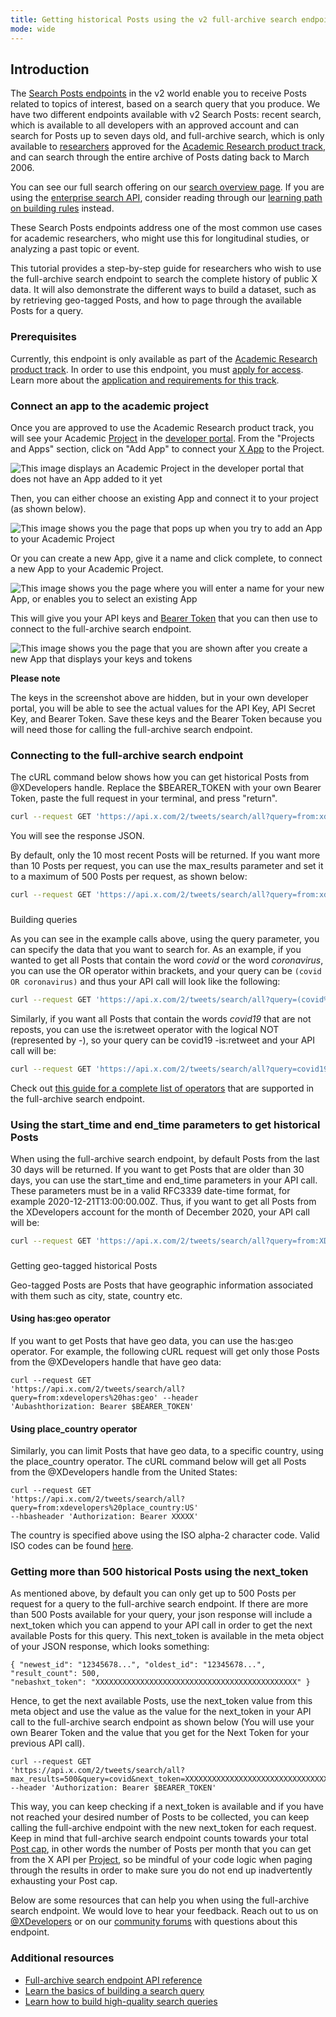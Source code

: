```yaml
---
title: Getting historical Posts using the v2 full-archive search endpoint
mode: wide
---
```


## Introduction

The [Search Posts endpoints](/x-api/posts/search/introduction)
in the v2 world enable you to receive Posts related to topics of interest,
based on a search query that you produce. We have two different endpoints
available with v2 Search Posts: recent search, which is available to all
developers with an approved account and can search for Posts up to seven days
old, and full-archive search, which is only available to
[researchers](https://developer.x.com/en/products/x-api/academic-research) approved for the
[Academic Research product track](https://developer.x.com/en/products/x-api/early-access/guide#na_2),
and can search through the entire archive of Posts dating back to March 2006.

You can see our full search offering on our
[search overview page](https://developer.x.com/en/docs/x-api/search-overview). If you are using
the [enterprise search API](/x-api/enterprise-gnip-2.0/fundamentals/search-api),
consider reading through our
[learning path on building rules](https://developer.x.com/en/docs/tutorials/building-powerful-enterprise-filters)
instead.

These Search Posts endpoints address one of the most common use cases for
academic researchers, who might use this for longitudinal studies, or analyzing
a past topic or event.

This tutorial provides a step-by-step guide for researchers who wish to use the
full-archive search endpoint to search the complete history of public X
data. It will also demonstrate the different ways to build a dataset, such as by
retrieving geo-tagged Posts, and how to page through the available Posts for a
query.

### Prerequisites

Currently, this endpoint is only available as part of the
[Academic Research product track](https://developer.x.com/en/solutions/academic-research/products-for-researchers).
In order to use this endpoint, you must
[apply for access](https://developer.twitter.com/en/portal/petition/academic/is-it-right-for-you).
Learn more about the
[application and requirements for this track](https://developer.x.com/en/solutions/academic-research/application-info).

### Connect an app to the academic project

Once you are approved to use the Academic Research product track, you will see
your Academic [Project](/resources/fundamentals/projects) in the
[developer portal](https://developer.x.com/en/portal/dashboard). From the
"Projects and Apps" section, click on "Add App" to connect your
[X App](/resources/fundamentals/developer-apps) to the Project.

[](https://res.cloudinary.com/practicaldev/image/fetch/s--gHFOyuDc--/c_limit%2Cf_auto%2Cfl_progressive%2Cq_auto%2Cw_880/https://dev-to-uploads.s3.amazonaws.com/i/gb7aevhqyfvfjznd0pnd.png)

![This image displays an Academic Project in the developer portal that does not have an App added to it yet](https://cdn.cms-twdigitalassets.com/content/dam/developer-twitter/docs/tutorials/getting-historical-tweets-using-the-full-archive-search-endpoint/dev-portal-1.png.twimg.1920.png)

Then, you can either choose an existing App and connect it to your project (as
shown below).

![This image shows you the page that pops up when you try to add an App to your Academic Project](https://cdn.cms-twdigitalassets.com/content/dam/developer-twitter/docs/tutorials/getting-historical-tweets-using-the-full-archive-search-endpoint/dev-portal-2.png.twimg.1920.png)

Or you can create a new App, give it a name and click complete, to connect a new
App to your Academic Project.

![This image shows you the page where you will enter a name for your new App, or enables you to select an existing App](https://cdn.cms-twdigitalassets.com/content/dam/developer-twitter/docs/tutorials/getting-historical-tweets-using-the-full-archive-search-endpoint/dev-portal-3.png.twimg.1920.png)

This will give you your API keys and
[Bearer Token](/resources/fundamentals/authentication#using-and-generating-an-app-only-bearer-token) that you can
then use to connect to the full-archive search endpoint.

![This image shows you the page that you are shown after you create a new App that displays your keys and tokens](https://cdn.cms-twdigitalassets.com/content/dam/developer-twitter/docs/tutorials/getting-historical-tweets-using-the-full-archive-search-endpoint/dev-portal-4.png.twimg.1920.png)

**Please note**

The keys in the screenshot above are hidden, but in your own developer portal,
you will be able to see the actual values for the API Key, API Secret Key, and
Bearer Token. Save these keys and the Bearer Token because you will need those
for calling the full-archive search endpoint.

### Connecting to the full-archive search endpoint

The cURL command below shows how you can get historical Posts from @XDevelopers
handle. Replace the $BEARER_TOKEN with your own Bearer Token, paste the full
request in your terminal, and press "return".

```bash
curl --request GET 'https://api.x.com/2/tweets/search/all?query=from:xdevelopers' --header 'Authorization: Bearer $BEARER_TOKEN'
```

You will see the response JSON.

By default, only the 10 most recent Posts will be returned. If you want more
than 10 Posts per request, you can use the max_results parameter and set it to
a maximum of 500 Posts per request, as shown below:

```bash
curl --request GET 'https://api.x.com/2/tweets/search/all?query=from:xdevelopers&max_results=500' --header 'Authorization: Bearer $BEARER_TOKEN'
```

###

Building queries

As you can see in the example calls above, using the query parameter, you can
specify the data that you want to search for. As an example, if you wanted to
get all Posts that contain the word _covid_ or the word _coronavirus_, you can
use the OR operator within brackets, and your query can be
`(covid OR coronavirus)` and thus your API call will look like the following:

```bash
curl --request GET 'https://api.x.com/2/tweets/search/all?query=(covid%20OR%20coronavirus)&max_results=500' --header 'Authorization: Bearer $BEARER_TOKEN'
```

Similarly, if you want all Posts that contain the words _covid19_ that are not
reposts, you can use the is:retweet operator with the logical NOT (represented
by \-), so your query can be covid19 -is:retweet and your API call will be:

```bash
curl --request GET 'https://api.x.com/2/tweets/search/all?query=covid19%20-is:retweet&max_results=500' --header 'Authorization: Bearer $BEARER_TOKEN'
```

Check out
[this guide for a complete list of operators](https://developer.x.com/en/docs/x-api/posts/full-archive-search/integrate/build-a-query)
that are supported in the full-archive search endpoint.

### Using the start_time and end_time parameters to get historical Posts

When using the full-archive search endpoint, by default Posts from the last 30
days will be returned. If you want to get Posts that are older than 30 days,
you can use the start_time and end_time parameters in your API call. These
parameters must be in a valid RFC3339 date-time format, for example
2020-12-21T13:00:00.00Z. Thus, if you want to get all Posts from the XDevelopers
account for the month of December 2020, your API call will be:

```bash
curl --request GET 'https://api.x.com/2/tweets/search/all?query=from:XDevelopers&start_time=2020-12-01T00:00:00.00Z&end_time=2021-01-01T00:00:00.00Z' --header 'Authorization: Bearer $BEARER_TOKEN'
```

###

Getting geo-tagged historical Posts

Geo-tagged Posts are Posts that have geographic information associated with
them such as city, state, country etc.

#### Using has:geo operator

If you want to get Posts that have geo data, you can use the has:geo operator.
For example, the following cURL request will get only those Posts from the
@XDevelopers handle that have geo data:

```
curl --request GET
'https://api.x.com/2/tweets/search/all?query=from:xdevelopers%20has:geo' --header
'Aubashthorization: Bearer $BEARER_TOKEN'
```

#### Using place_country operator

Similarly, you can limit Posts that have geo data, to a specific country, using
the place_country operator. The cURL command below will get all Posts from the
@XDevelopers handle from the United States:

```
curl --request GET
'https://api.x.com/2/tweets/search/all?query=from:xdevelopers%20place_country:US'
--hbasheader 'Authorization: Bearer XXXXX'
```

The country is specified above using the ISO alpha-2 character code. Valid ISO
codes can be found [here](http://en.wikipedia.org/wiki/ISO_3166-1_alpha-2).

### Getting more than 500 historical Posts using the next_token

As mentioned above, by default you can only get up to 500 Posts per request for
a query to the full-archive search endpoint. If there are more than 500 Posts
available for your query, your json response will include a next_token which you
can append to your API call in order to get the next available Posts for this
query. This next_token is available in the meta object of your JSON response,
which looks something:

```
{ "newest_id": "12345678...", "oldest_id": "12345678...", "result_count": 500,
"nebashxt_token": "XXXXXXXXXXXXXXXXXXXXXXXXXXXXXXXXXXXXXXXXXXXXX" }
```

Hence, to get the next available Posts, use the next_token value from this meta
object and use the value as the value for the next_token in your API call to the
full-archive search endpoint as shown below (You will use your own Bearer Token
and the value that you get for the Next Token for your previous API call).

```
curl --request GET
'https://api.x.com/2/tweets/search/all?max_results=500&query=covid&next_token=XXXXXXXXXXXXXXXXXXXXXXXXXXXXXXXXXXXXXXXXXXXXX'
--header 'Authorization: Bearer $BEARER_TOKEN'
```

This way, you can keep checking if a next_token is available and if you have not
reached your desired number of Posts to be collected, you can keep calling the
full-archive endpoint with the new next_token for each request. Keep in mind
that full-archive search endpoint counts towards your total
[Post cap](/x-api/fundamentals/tweet-cap), in other words the number of
Posts per month that you can get from the X API per
[Project](/resources/fundamentals/projects), so be mindful of your code logic when paging
through the results in order to make sure you do not end up inadvertently
exhausting your Post cap.

Below are some resources that can help you when using the full-archive search
endpoint. We would love to hear your feedback. Reach out to us on
[@XDevelopers](https://x.com/XDevelopers) or on our
[community forums](https://devcommunity.x.com/) with questions about this
endpoint.

### Additional resources

- [Full-archive search endpoint API reference](https://developer.x.com/en/docs/x-api/posts/full-archive-search/introduction)
- [Learn the basics of building a search query](https://developer.x.com/en/docs/x-api/posts/full-archive-search/integrate/build-a-rule)
- [Learn how to build high-quality search queries](https://developer.x.com/en/docs/tutorials/building-high-quality-filters)
